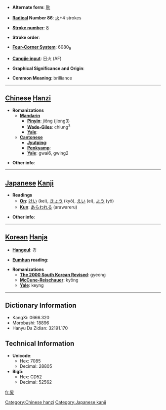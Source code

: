 * '''Alternate form''': [[耿]]

* '''[[Wiktionary:Chinese radical index| Radical]] Number 86''': [[Wiktionary:Chinese radical index 火|火]]+4 strokes

* '''[[Wiktionary:Chinese total strokes index|Stroke number]]''': [[Wiktionary:Chinese total strokes index 8|8]]

* '''Stroke order''': 

* '''[[Wiktionary:Chinese four corner index|Four-Corner System]]''': 6080<sub>9</sub>

* '''[[Wiktionary:Chinese Cangjie index|Cangjie input]]''': 日火 (AF)

* '''Graphical Significance and Origin''': 

* '''Common Meaning''': brilliance

----

== [[Chinese]] [[Hanzi]] ==

* '''Romanizations'''
** '''[[Mandarin]]'''
*** '''[[Pinyin]]''': jiǒng (jiong3)
*** '''[[Wade-Giles]]''': chiung<sup>3</sup>
*** '''[[Yale]]''': 
** '''[[Cantonese]]'''
*** '''[[Jyutping]]''':
*** '''[[Penkyamp]]''': 
*** '''[[Yale]]''': gwai6, gwing2

* '''Other info''': 

----

== [[Japanese]] [[Kanji]] ==

* '''Readings'''
** '''[[On]]''': [[けい]] (kei), [[きょう]] (kyō), [[えい]] (ei), [[よう]] (yō)
** '''[[Kun]]''': [[あらわれる]] (arawareru)

* '''Other info''':  

----

== [[Korean]] [[Hanja]] ==

* '''[[Hangeul]]''': 경

* '''[[Eumhun]] reading''': 

* '''Romanizations'''
** '''[[The 2000 South Korean Revised Romanization|The 2000 South Korean Revised]]''': gyeong
** '''[[McCune-Reischauer]]''': kyŏng
** '''[[Yale]]''': keyng

----

== Dictionary Information ==

* KangXi: 0666.320
* Morobashi: 18896
* Hanyu Da Zidian: 32191.170

== Technical Information ==

* '''Unicode''':
** Hex: 7085
** Decimal: 28805
* '''Big5''':
** Hex: CD52
** Decimal: 52562

[[Category:Chinese hanzi]]
[[Category:Japanese kanji]]

[[fr:炅]]